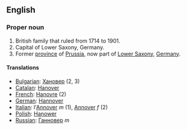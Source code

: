 ==English==

===Proper noun===

#British family that ruled from 1714 to 1901.
#Capital of Lower Saxony, Germany.
#Former [[province]] of [[Prussia]], now part of [[Lower Saxony]], [[Germany]].

====Translations====
*[[Bulgarian]]: [[Хановер]] (2, 3)
*[[Catalan]]: [[Hanover]]
*[[French]]: [[Hanovre]] (2)
*[[German]]: [[Hannover]]
*[[Italian]]: l'[[Annover]] ''m'' (1), [[Annover]] ''f'' (2)
*[[Polish]]: [[Hanower]]
*[[Russian]]: [[Ганновер]] ''m''